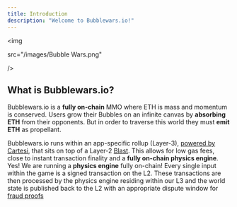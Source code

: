 ```yaml
---
title: Introduction
description: "Welcome to Bubblewars.io!"
---
```


<img

src="/images/Bubble Wars.png"

/>

<h2>What is Bubblewars.io?</h2>
Bubblewars.io is a <b>fully on-chain</b> MMO where ETH is mass and momentum is conserved. 
Users grow their Bubbles on an infinite canvas by <b>absorbing ETH</b> from their opponents. 
But in order to traverse this world they must <b>emit ETH</b> as propellant.

Bubblewars.io runs within an app-specific rollup (Layer-3), <a target="_blank" href="https://cartesi.io/">powered by Cartesi</a>, that sits on top of a Layer-2 <a target="_blank" href="https://blast.io/en">Blast</a>. 
This allows for low gas fees, close to instant transaction finality and a <b>fully on-chain physics engine</b>. Yes!
We are running a <b>physics engine</b> fully on-chain!
Every single input within the game is a signed transaction on the L2. 
These transactions are then processed by the physics engine residing within our L3 and the world state is published back to the L2 with an appropriate dispute window for 
<a target="_blank" href="https://github.com/cartesi/dave">fraud proofs</a>
